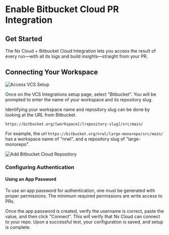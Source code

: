 # Enable Bitbucket Cloud PR Integration

## Get Started

The Nx Cloud + Bitbucket Cloud Integration lets you access the result of every run—with all its logs and build insights—straight from your PR.

## Connecting Your Workspace

![Access VCS Setup](/nx-cloud/set-up/access-vcs-setup.webp)

Once on the VCS Integrations setup page, select "Bitbucket". You will be prompted to enter the name of your workspace and its repository slug.

Identifying your workspace name and repository slug can be done by looking at the URL from Bitbucket.

```
https://bitbucket.org/[workspace]/[repository-slug]/src/main/
```

For example, the url `https://bitbucket.org/nrwl/large-monorepo/src/main/` has a workspace name of "nrwl", and a repository slug of "large-monorepo".

![Add Bitbucket Cloud Repository](/nx-cloud/set-up/add-bitbucket-cloud-repository.webp)

### Configuring Authentication

#### Using an App Password

To use an app password for authentication, one must be generated with proper permissions. The minimum required permissions are write access to PRs.

Once the app password is created, verify the username is correct, paste the value, and then click "Connect". This will verify that Nx Cloud can connect to your repo. Upon a successful test, your configuration is saved, and setup is complete.

